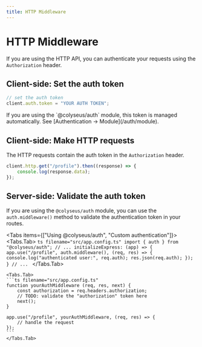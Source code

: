 ```yaml
---
title: HTTP Middleware
---
```


# HTTP Middleware

If you are using the HTTP API, you can authenticate your requests using the `Authorization` header.

<Steps>

## Client-side: Set the auth token

```js filename="client.js"
// set the auth token
client.auth.token = "YOUR AUTH TOKEN";
```

<Callout type="info">
    If you are using the `@colyseus/auth` module, this token is managed automatically. See [Authentication → Module](/auth/module).
</Callout>

## Client-side: Make HTTP requests

The HTTP requests contain the auth token in the `Authorization` header.

```js filename="client.js"
client.http.get("/profile").then((response) => {
    console.log(response.data);
});
```

## Server-side: Validate the auth token

If you are using the `@colyseus/auth` module, you can use the `auth.middleware()` method to validate the authentication token in your routes.

<Tabs items={["Using @colyseus/auth", "Custom authentication"]}>
    <Tabs.Tab>
    ```ts filename="src/app.config.ts"
    import { auth } from "@colyseus/auth";
    // ...
        initializeExpress: (app) => {
            app.use("/profile", auth.middleware(), (req, res) => {
                console.log("authenticated user:", req.auth);
                res.json(req.auth);
            });
        }
    // ...
    ```
    </Tabs.Tab>

    <Tabs.Tab>
    ```ts filename="src/app.config.ts"
    function yourAuthMiddleware (req, res, next) {
        const authorization = req.headers.authorization;
        // TODO: validate the "authorization" token here
        next();
    }

    app.use("/profile", yourAuthMiddleware, (req, res) => {
        // handle the request
    });
    ```
    </Tabs.Tab>
</Tabs>

</Steps>